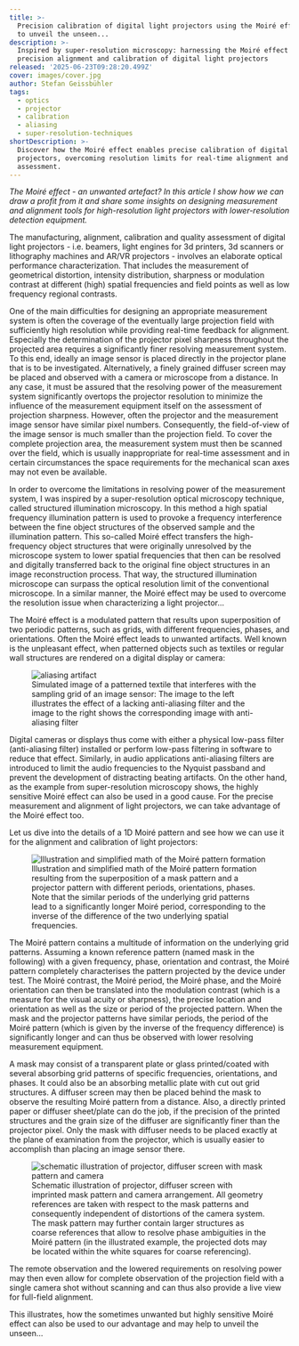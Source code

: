 ```yaml
---
title: >-
  Precision calibration of digital light projectors using the Moiré effect - How
  to unveil the unseen...
description: >-
  Inspired by super-resolution microscopy: harnessing the Moiré effect for
  precision alignment and calibration of digital light projectors
released: '2025-06-23T09:28:20.499Z'
cover: images/cover.jpg
author: Stefan Geissbühler
tags:
  - optics
  - projector
  - calibration
  - aliasing
  - super-resolution-techniques
shortDescription: >-
  Discover how the Moiré effect enables precise calibration of digital light
  projectors, overcoming resolution limits for real-time alignment and quality
  assessment.
---
```


_The Moiré effect - an unwanted artefact? In this article I show how we can draw a profit from it and share some insights on designing measurement and alignment tools for high-resolution light projectors with lower-resolution detection equipment._

The manufacturing, alignment, calibration and quality assessment of digital light projectors - i.e. beamers, light engines for 3d printers, 3d scanners or lithography machines and AR/VR projectors - involves an elaborate optical performance characterization. 
That includes the measurement of geometrical distortion, intensity distribution, sharpness or modulation contrast at different (high) spatial frequencies and field points as well as low frequency regional contrasts. 

One of the main difficulties for designing an appropriate measurement system is often the coverage of the eventually large projection field with sufficiently high resolution while providing real-time feedback for alignment. 
Especially the determination of the projector pixel sharpness throughout the projected area requires a significantly finer resolving measurement system. 
To this end, ideally an image sensor is placed directly in the projector plane that is to be investigated. 
Alternatively, a finely grained diffuser screen may be placed and observed with a camera or microscope from a distance. 
In any case, it must be assured that the resolving power of the measurement system significantly overtops the projector resolution to minimize the influence of the measurement equipment itself on the assessment of projection sharpness. 
However, often the projector and the measurement image sensor have similar pixel numbers. 
Consequently, the field-of-view of the image sensor is much smaller than the projection field. 
To cover the complete projection area, the measurement system must then be scanned over the field, which is usually inappropriate for real-time assessment and in certain circumstances the space requirements for the mechanical scan axes may not even be available.

In order to overcome the limitations in resolving power of the measurement system, I was inspired by a super-resolution optical microscopy technique, called structured illumination microscopy. 
In this method a high spatial frequency illumination pattern is used to provoke a frequency interference between the fine object structures of the observed sample and the illumination pattern. 
This so-called Moiré effect transfers the high-frequency object structures that were originally unresolved by the microscope system to lower spatial frequencies that then can be resolved and digitally transferred back to the original fine object structures in an image reconstruction process. 
That way, the structured illumination microscope can surpass the optical resolution limit of the conventional microscope. 
In a similar manner, the Moiré effect may be used to overcome the resolution issue when characterizing a light projector...

The Moiré effect is a modulated pattern that results upon superposition of two periodic patterns, such as grids, with different frequencies, phases, and orientations. 
Often the Moiré effect leads to unwanted artifacts. 
Well known is the unpleasant effect, when patterned objects such as textiles or regular wall structures are rendered on a digital display or camera:

<figure>
<img src={aliasingArtifact.src}
         alt="aliasing artifact" />
<figcaption>
  Simulated image of a patterned textile that interferes with the sampling grid of an image sensor: The image to the left illustrates the effect of a lacking anti-aliasing filter and the image to the right shows the corresponding image with anti-aliasing filter
</figcaption>
</figure>

Digital cameras or displays thus come with either a physical low-pass filter (anti-aliasing filter) installed or perform low-pass filtering in software to reduce that effect. 
Similarly, in audio applications anti-aliasing filters are introduced to limit the audio frequencies to the Nyquist passband and prevent the development of distracting beating artifacts. 
On the other hand, as the example from super-resolution microscopy shows, the highly sensitive Moiré effect can also be used in a good cause. 
For the precise measurement and alignment of light projectors, we can take advantage of the Moiré effect too. 

Let us dive into the details of a 1D Moiré pattern and see how we can use it for the alignment and calibration of light projectors:

<figure>
<img src={moireePatternFormation.src}
         alt="Illustration and simplified math of the Moiré pattern formation" />
<figcaption>Illustration and simplified math of the Moiré pattern formation resulting from the superposition of a mask pattern and a projector pattern with different periods, orientations, phases. Note that the similar periods of the underlying grid patterns lead to a significantly longer Moiré period, corresponding to the inverse of the difference of the two underlying spatial frequencies.</figcaption>
</figure>

The Moiré pattern contains a multitude of information on the underlying grid patterns. 
Assuming a known reference pattern (named mask in the following) with a given frequency, phase, orientation and contrast, the Moiré pattern completely characterises the pattern projected by the device under test. 
The Moiré contrast, the Moiré period, the Moiré phase, and the Moiré orientation can then be translated into the modulation contrast (which is a measure for the visual acuity or sharpness), the precise location and orientation as well as the size or period of the projected pattern. 
When the mask and the projector patterns have similar periods, the period of the Moiré pattern (which is given by the inverse of the frequency difference) is significantly longer and can thus be observed with lower resolving measurement equipment. 

A mask may consist of a transparent plate or glass printed/coated with several absorbing grid patterns of specific frequencies, orientations, and phases. 
It could also be an absorbing metallic plate with cut out grid structures. 
A diffuser screen may then be placed behind the mask to observe the resulting Moiré pattern from a distance. 
Also, a directly printed paper or diffuser sheet/plate can do the job, if the precision of the printed structures and the grain size of the diffuser are significantly finer than the projector pixel. 
Only the mask with diffuser needs to be placed exactly at the plane of examination from the projector, which is usually easier to accomplish than placing an image sensor there. 

<figure>
<img src={projector.src}
         alt="schematic illustration of projector, diffuser screen with mask pattern and camera" />
<figcaption>Schematic illustration of projector, diffuser screen with imprinted mask pattern and camera arrangement. All geometry references are taken with respect to the mask patterns and consequently independent of distortions of the camera system. The mask pattern may further contain larger structures as coarse references that allow to resolve phase ambiguities in the Moiré pattern (in the illustrated example, the projected dots may be located within the white squares for coarse referencing).</figcaption>
</figure>

The remote observation and the lowered requirements on resolving power may then even allow for complete observation of the projection field with a single camera shot without scanning and can thus also provide a live view for full-field alignment. 

This illustrates, how the sometimes unwanted but highly sensitive Moiré effect can also be used to our advantage and may help to unveil the unseen…
